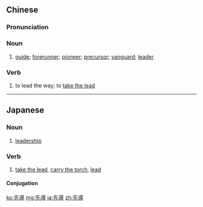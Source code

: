 {{also|先导}}
==Chinese==
{{zh-forms|s=先导}}

===Pronunciation===
{{zh-pron
|m=xiāndǎo
|c=sin1 dou6
|mn=qz:sian-tō͘/xm,zz:sian-tō
|cat=n,v
}}

===Noun===
{{zh-noun}}

# [[guide]]; [[forerunner]]; [[pioneer]]; [[precursor]]; [[vanguard]]; [[leader]]

===Verb===
{{zh-verb}}

# to lead the way; to [[take the lead]]

----

==Japanese==
{{ja-kanjitab|せん|どう|yomi=on}}

===Noun===
{{ja-noun|せんどう}}

# [[leadership]]

===Verb===
{{ja-verb-suru|せんどう}}

# [[take the lead]], [[carry the torch]], [[lead]]

====Conjugation====
{{ja-suru|せんどう}}

[[ko:先導]]
[[mg:先導]]
[[ja:先導]]
[[zh:先導]]